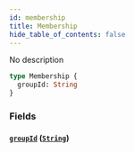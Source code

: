 ```yaml
---
id: membership
title: Membership
hide_table_of_contents: false
---
```



No description

```graphql
type Membership {
  groupId: String
}
```


### Fields

#### [`groupId`](#) ([`String`](/swapi/scalars/string))
